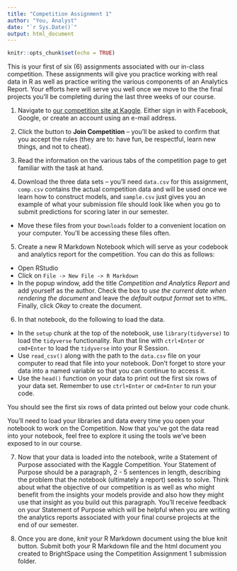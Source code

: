 ```yaml
---
title: "Competition Assignment 1"
author: "You, Analyst"
date: "`r Sys.Date()`"
output: html_document
---
```


```r
knitr::opts_chunk$set(echo = TRUE)
```

This is your first of six (6) assignments associated with our in-class competition. These assignments will give you practice working with real data in R as well as practice writing the various components of an Analytics Report. Your efforts here will serve you well once we move to the the final projects you'll be completing during the last three weeks of our course.

1. Navigate to [our competition site at Kaggle](). Either sign in with Facebook, Google, or create an account using an e-mail address.

2. Click the button to **Join Competition** -- you'll be asked to confirm that you accept the rules (they are to: have fun, be respectful, learn new things, and not to cheat).

3. Read the information on the various tabs of the competition page to get familiar with the task at hand.

4. Download the three data sets -- you'll need `data.csv` for this assignment, `comp.csv` contains the actual competition data and will be used once we learn how to construct models, and `sample.csv` just gives you an example of what your submission file should look like when you go to submit predictions for scoring later in our semester.

  + Move these files from your `Downloads` folder to a convenient location on your computer. You'll be accessing these files often.

5. Create a new R Markdown Notebook which will serve as your codebook and analytics report for the competition. You can do this as follows:

  + Open RStudio
  + Click on `File -> New File -> R Markdown`
  + In the popup window, add the title *Competition and Analytics Report* and add yourself as the author. Check the box to *use the current date when rendering the document* and leave the *default output format* set to `HTML`. Finally, click *Okay* to create the document. 

6. In that notebook, do the following to load the data.

  + In the `setup` chunk at the top of the notebook, use `library(tidyverse)` to load the `tidyverse` functionality. Run that line with `ctrl+Enter` or `cmd+Enter` to load the `tidyverse` into your R Session.
  + Use `read_csv()` along with the path to the `data.csv` file on your computer to read that file into your notebook. Don't forget to store your data into a named variable so that you can continue to access it. 
  + Use the `head()` function on your data to print out the first six rows of your data set. Remember to use `ctrl+Enter` or `cmd+Enter` to run your code.

You should see the first six rows of data printed out below your code chunk. 

You'll need to load your libraries and data every time you open your notebook to work on the Competition. Now that you've got the data read into your notebook, feel free to explore it using the tools we've been exposed to in our course.

7. Now that your data is loaded into the notebook, write a Statement of Purpose associated with the Kaggle Competition. Your Statement of Purpose should be a paragraph, 2 - 5 sentences in length, describing the problem that the notebook (ultimately a report) seeks to solve. Think about what the objective of our competition is as well as who might benefit from the insights your models provide and also how they might use that insight as you build out this paragraph. You'll receive feedback on your Statement of Purpose which will be helpful when you are writing the analytics reports associated with your final course projects at the end of our semester.

8. Once you are done, *knit* your R Markdown document using the blue knit button.
Submit both your R Markdown file and the html document you created to BrightSpace using the Competition Assignment 1 submission folder.